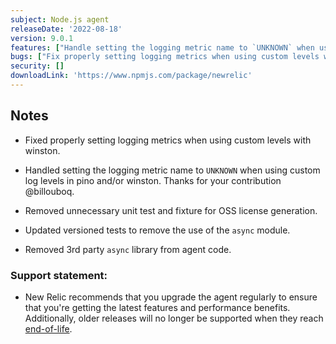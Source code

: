 ```yaml
---
subject: Node.js agent 
releaseDate: '2022-08-18'
version: 9.0.1
features: ["Handle setting the logging metric name to `UNKNOWN` when using custom log levels in pino and/or winston.","Remove 3rd party `async` library from agent code."]
bugs: ["Fix properly setting logging metrics when using custom levels with winston."]
security: []
downloadLink: 'https://www.npmjs.com/package/newrelic'
---
```


## Notes

* Fixed properly setting logging metrics when using custom levels with winston.

* Handled setting the logging metric name to `UNKNOWN` when using custom log levels in pino and/or winston.
  Thanks for your contribution @billouboq.

* Removed unnecessary unit test and fixture for OSS license generation.

* Updated versioned tests to remove the use of the `async` module.

* Removed 3rd party `async` library from agent code.

### Support statement:

* New Relic recommends that you upgrade the agent regularly to ensure that you're getting the latest features and performance benefits. Additionally, older releases will no longer be supported when they reach [end-of-life](/docs/using-new-relic/cross-product-functions/install-configure/notification-changes-new-relic-saas-features-distributed-software).
